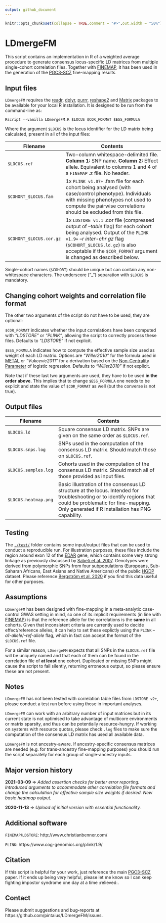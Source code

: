 ```yaml
---
output: github_document
---
```


<!-- README.md is generated from README.Rmd. Please edit that file -->

```r
knitr::opts_chunk$set(collapse = TRUE,comment = "#>",out.width = "50%")
```
# LDmergeFM

This script contains an implementation in R of a weighted average procedure to generate consensus locus-specific LD matrices from multiple single-cohort correlation files. Together with [FINEMAP](https://doi.org/10.1093/bioinformatics/btw018), it has been used in the generation of the [PGC3-SCZ](https://doi.org/10.1101/2020.09.12.20192922) fine-mapping results. 

## Input files

`LDmergeFM` requires the [readr](https://cran.r-project.org/web/packages/readr/index.html), [dplyr](https://cran.r-project.org/web/packages/dplyr/index.html), [purrr](https://cran.r-project.org/web/packages/purrr/index.html), [reshape2](https://cran.r-project.org/web/packages/reshape2/index.html) and [Matrix](https://cran.r-project.org/web/packages/Matrix/index.html) packages to be available for your local R installation. It is designed to be run from the command-line as:

```
Rscript --vanilla LDmergeFM.R $LOCUS $COR_FORMAT $ESS_FORMULA 
```

Where the argument `$LOCUS` is the locus identifier for the LD matrix being calculated, present in all of the input files:

|  Filename | Contents |
|----------|---------------------|
| `$LOCUS.ref` | Two-column whitespace-delimited file. **Column 1:** SNP name. **Column 2:** Effect allele. Equivalent to columns 1 and 4 of a `FINEMAP` .z file. No header.|
| `$COHORT_$LOCUS.fam`    | 1x `PLINK v1.07+` .fam file for each cohort being analysed (with case/control phenotype). Individuals with missing phenotypes not used to compute the pairwise correlations should be excluded from this file.|
| `$COHORT_$LOCUS.cor.gz` | 1x `LDSTORE v1.1` .cor file (compressed output of *--table* flag) for each cohort being analysed. Output of the `PLINK v1.9+` *--r inter-chr gz* flag (`$COHORT_$LOCUS.ld.gz`) is also acceptable if the `$COR_FORMAT` argument is changed as described below.

Single-cohort names (`$COHORT`) should be unique but can contain any non-whitespace characters. The underscore ("_") separation with `$LOCUS` is mandatory.

## Changing cohort weights and correlation file format

The other two arguments of the script do not have to be used, they are optional: 

`$COR_FORMAT` indicates whether the input correlations have been computed with *"LDSTORE"* or *"PLINK"*, allowing the script to correctly process these files. Defaults to *"LDSTORE"* if not explicit.

`$ESS_FORMULA` indicates how to compute the effective sample size used as weight of each LD matrix. Options are *"Willer2010"* for the formula used in [METAL](https://doi.org/10.1093/bioinformatics/btq340) or *"Vukcevic2011"* for a derivation based on the [Non-Centrality Parameter](https://doi.org/10.1002/gepi.20576) of logistic regression. Defaults to *"Willer2010"* if not explicit. 

Note that if these last two arguments are used, they have to be used **in the order above**. This implies that to change `$ESS_FORMULA` one needs to be explicit and state the value of `$COR_FORMAT` as well (but the converse is not true).

## Output files

|  Filename | Contents |
|----------|---------------------|
| `$LOCUS.ld` | Square consensus LD matrix. SNPs are given on the same order as `$LOCUS.ref`. |
| `$LOCUS.snps.log`    | SNPs used in the computation of the consensus LD matrix. Should match those on `$LOCUS.ref`. |
| `$LOCUS.samples.log` | Cohorts used in the computation of the consensus LD matrix. Should match all of those provided as input files.| 
| `$LOCUS.heatmap.png` | Basic illustration of the consensus LD structure at the locus. Intended for troubleshooting or to identify regions that could be problematic for fine-mapping. Only generated if R installation has PNG capability.

## Testing

The [`./test/`](test/) folder contains some input/output files that can be used to conduct a reproducible run. For illustration purposes, these files include the region around exon 12 of the [EDAR](https://www.genecards.org/cgi-bin/carddisp.pl?gene=EDAR) gene, which contains some very strong linkage as previously discussed by [Sabeti et al. 2007](https://dx.doi.org/10.1038%2Fnature06250). Genotypes were derived from polymorphic SNPs from four subpopulations (Europeans, Sub-Saharan Africans, East Asians and Native Americans) of the public [HGDP](ftp://ngs.sanger.ac.uk/production/hgdp/hgdp_wgs.20190516/) dataset. Please reference [Bergström et al. 2020](dx.doi.org/10.1126/science.aay5012) if you find this data useful for other purposes.

## Assumptions

`LDmergeFM` has been designed with fine-mapping in a meta-analytic case-control GWAS setting in mind, so one of its implicit requirements (in line with [FINEMAP](https://doi.org/10.1093/bioinformatics/btw018)) is that the reference allele for the correlations is the **same** in all cohorts. Given that inconsistent criteria are currently used to decide effect/reference alleles, it can help to set these explictly using the `PLINK` *--a1-allele*/*--ref-allele* flag, which in fact can accept the format of the `$LOCUS.ref` file.

For a similar reason, `LDmergeFM` expects that all SNPs in the `$LOCUS.ref` file will be uniquely named and that each of them can be found in the correlation file of **at least** one cohort. Duplicated or missing SNPs might cause the script to fail silently, returning erroneous output, so please ensure these are not present.

## Notes

`LDmergeFM` has not been tested with correlation table files from `LDSTORE v2+`, please conduct a test run before using those in important analyses.

`LDmergeFM` can work with an arbitrary number of input matrices but in its current state is not optimised to take advantage of multicore environments or matrix sparsity, and thus can be potentially resource-hungry. If working on systems with resource quotas, please check `.log` files to make sure the computation of the consensus LD matrix has used all available data.

`LDmergeFM` is not ancestry-aware. If ancestry-specific consensus matrices are needed (e.g. for trans-ancestry fine-mapping purposes) you should run the script separately for each group of single-ancestry inputs.

## Major version history

**2021-03-09** => *Added assertion checks for better error reporting. Introduced arguments to accommodate other correlation file formats and change the calculation for effective sample size weights if desired. New basic heatmap output.*

**2020-11-13** => *Upload of initial version with essential functionality.*

## Additional software

`FINEMAP`/`LDSTORE`: http://www.christianbenner.com/

`PLINK`: https://www.cog-genomics.org/plink/1.9/

## Citation

If this script is helpful for your work, just reference the main [PGC3-SCZ](https://doi.org/10.1101/2020.09.12.20192922) paper. If it ends up being *very* helpful, please let me know so I can keep fighting impostor syndrome one day at a time :relieved:.

## Contact

Please submit suggestions and bug-reports at https://github.com/pintaius/LDmergeFM/issues.